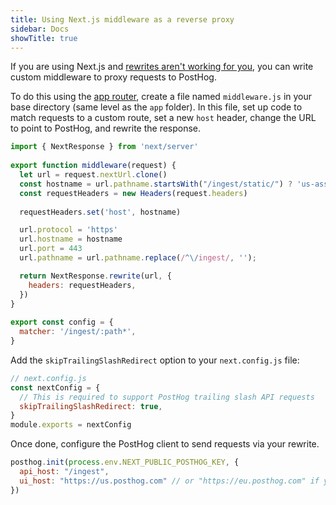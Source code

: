 ```yaml
---
title: Using Next.js middleware as a reverse proxy
sidebar: Docs
showTitle: true
---
```



<RegionWarning />

If you are using Next.js and [rewrites aren't working for you](/docs/advanced/proxy/nextjs), you can write custom middleware to proxy requests to PostHog. 

To do this using the [app router](/tutorials/nextjs-app-directory-analytics), create a file named `middleware.js` in your base directory (same level as the `app` folder). In this file, set up code to match requests to a custom route, set a new `host` header, change the URL to point to PostHog, and rewrite the response.

```js
import { NextResponse } from 'next/server'
 
export function middleware(request) {
  let url = request.nextUrl.clone()
  const hostname = url.pathname.startsWith("/ingest/static/") ? 'us-assets.i.posthog.com' : 'us.i.posthog.com'
  const requestHeaders = new Headers(request.headers)
  
  requestHeaders.set('host', hostname)

  url.protocol = 'https'
  url.hostname = hostname
  url.port = 443
  url.pathname = url.pathname.replace(/^\/ingest/, '');

  return NextResponse.rewrite(url, {
    headers: requestHeaders,
  })
}
 
export const config = {
  matcher: '/ingest/:path*',
}
```

Add the `skipTrailingSlashRedirect` option to your `next.config.js` file:

```js
// next.config.js
const nextConfig = {
  // This is required to support PostHog trailing slash API requests
  skipTrailingSlashRedirect: true, 
}
module.exports = nextConfig
```

Once done, configure the PostHog client to send requests via your rewrite.

```js
posthog.init(process.env.NEXT_PUBLIC_POSTHOG_KEY, {
  api_host: "/ingest",
  ui_host: "https://us.posthog.com" // or "https://eu.posthog.com" if your PostHog is hosted in Europe
})
```
